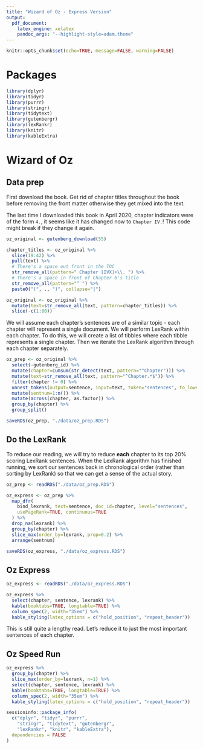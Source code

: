 ---
title: "Wizard of Oz - Express Version"
output:
  pdf_document:
    latex_engine: xelatex
    pandoc_args: "--highlight-style=adam.theme"
---

```{r, echo=FALSE}
knitr::opts_chunk$set(echo=TRUE, message=FALSE, warning=FALSE)
```

# Packages

```{r}
library(dplyr)
library(tidyr)
library(purrr)
library(stringr)
library(tidytext)
library(gutenbergr)
library(lexRankr)
library(knitr)
library(kableExtra)
```

# Wizard of Oz

## Data prep

First download the book. Get rid of chapter titles throughout the book before removing the front matter otherwise they get mixed into
the text. 

The last time I downloaded this book in April 2020, chapter indicators were of the form `4.`, it seems like it has changed now to
`Chapter IV.`! This code might break if they change it again.

```{r, eval=FALSE}
oz_original <- gutenberg_download(55)

chapter_titles <- oz_original %>%
  slice(19:42) %>%
  pull(text) %>%
  # There's a space out front in the TOC
  str_remove_all(pattern=" Chapter [IVX]+\\. ") %>%
  # There's a space in front of Chapter 6's title
  str_remove_all(pattern="^ ") %>%
  paste0("(", ., ")", collapse="|")

oz_original <- oz_original %>%
  mutate(text=str_remove_all(text, pattern=chapter_titles)) %>%
  slice(-c(1:80))
```

We will assume each chapter's sentences are of a similar topic - each chapter will represent a single document. We will perform
LexRank within each chapter. To do this, we will create a list of tibbles where each tibble represents a single chapter. Then we
iterate the LexRank algorithm through each chapter separately.

```{r, eval=FALSE}
oz_prep <- oz_original %>%
  select(-gutenberg_id) %>%
  mutate(chapter=cumsum(str_detect(text, pattern="^Chapter"))) %>%
  mutate(text=str_remove_all(text, pattern="^Chapter.*$")) %>%
  filter(chapter != 0) %>%
  unnest_tokens(output=sentence, input=text, token="sentences", to_lower=FALSE) %>%
  mutate(sentnum=1:n()) %>%
  mutate(across(chapter, as.factor)) %>%
  group_by(chapter) %>%
  group_split()
```

```{r, eval=FALSE, include=FALSE}
saveRDS(oz_prep, "./data/oz_prep.RDS")
```

## Do the LexRank

To reduce our reading, we will try to reduce **each** chapter to its top 20% scoring LexRank sentences.
When the LexRank algorithm has finished running, we sort our sentences back in chronological order (rather than sorting by LexRank)
so that we can get a sense of the actual story.

```{r, echo=FALSE}
oz_prep <- readRDS("./data/oz_prep.RDS")
```

```{r, eval=FALSE}
oz_express <- oz_prep %>%
  map_dfr(
    bind_lexrank, text=sentence, doc_id=chapter, level="sentences",
    usePageRank=TRUE, continuous=TRUE
  ) %>%
  drop_na(lexrank) %>%
  group_by(chapter) %>%
  slice_max(order_by=lexrank, prop=0.2) %>%
  arrange(sentnum)
```

```{r, eval=FALSE, include=FALSE}
saveRDS(oz_express, "./data/oz_express.RDS")
```

## Oz Express

```{r, echo=FALSE}
oz_express <- readRDS("./data/oz_express.RDS")
```

```{r}
oz_express %>% 
  select(chapter, sentence, lexrank) %>%
  kable(booktabs=TRUE, longtable=TRUE) %>% 
  column_spec(2, width="35em") %>% 
  kable_styling(latex_options = c("hold_position", "repeat_header"))
```

This is still quite a lengthy read. Let's reduce it to just the most important sentences of each chapter.

\newpage

## Oz Speed Run

```{r}
oz_express %>%
  group_by(chapter) %>%
  slice_max(order_by=lexrank, n=1) %>%
  select(chapter, sentence, lexrank) %>%
  kable(booktabs=TRUE, longtable=TRUE) %>%
  column_spec(2, width="35em") %>%
  kable_styling(latex_options = c("hold_position", "repeat_header"))
```

\newpage

```{r, echo=FALSE}
sessioninfo::package_info(
  c("dplyr", "tidyr", "purrr",
    "stringr", "tidytext", "gutenbergr",
    "lexRankr", "knitr", "kableExtra"),
  dependencies = FALSE
)
```